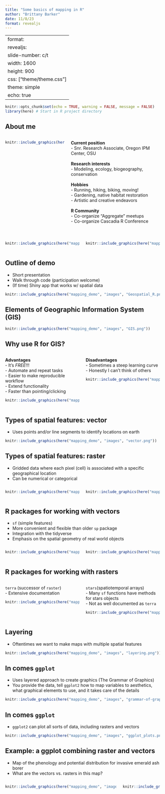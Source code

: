 ```yaml
---
title: "Some basics of mapping in R"
author: "Brittany Barker"
date: 11/8/23
format: revealjs
---
```


---
format: 
  revealjs:
    slide-number: c/t
    width: 1600
    height: 900
    css: ["theme/theme.css"]
    theme: simple
    echo: true
---


```r
knitr::opts_chunk$set(echo = TRUE, warning = FALSE, message = FALSE)
library(here) # Start in R project directory
```

## About me

:::: {.columns}

::: {.column width="40%"}
```r
knitr::include_graphics(here("mapping_demo", "images", "intro_me.jpg"))
```
:::

::: {.column width="60%"}
**Current position**  
- Snr. Research Associate, Oregon IPM Center, OSU  
<br/>
**Research interests**  
- Modeling, ecology, biogeography, conservation  
<br/>
**Hobbies**  
- Running, hiking, biking, moving!  
- Gardening, native habitat restoration  
- Artistic and creative endeavors    
<br/>
**R Community**  
- Co-organize "Aggregate" meetups  
- Co-organize Cascadia R Conference

:::

::::

##

:::: {.columns}

::: {.column width="50%"}
```r
knitr::include_graphics(here("mapping_demo", "images", "twitter_tidy.png"))
```
:::

::: {.column width="50%"}

```r
knitr::include_graphics(here("mapping_demo", "images", "twitter_purrr.png"))
```
:::

::::

## Outline of demo

- Short presentation    
- Walk through code (participation welcome)  
- (If time) Shiny app that works w/ spatial data  

```r
knitr::include_graphics(here("mapping_demo", "images", "Geospatial_R.png"))
```

## Elements of Geographic Information System (GIS)

```r
knitr::include_graphics(here("mapping_demo", "images", "GIS.png"))
```

## Why use R for GIS?

:::: {.columns}

::: {.column width="50%"}

**Advantages**  
- It's *FREE*!!!  
- Automate and repeat tasks  
- Easier to make reproducible workflow  
- Extend functionality  
- Faster than pointing/clicking  

```r
knitr::include_graphics(here("mapping_demo", "images", "Why-is-ArcGIS-So-Expensive.png"))
```

:::

::: {.column width="50%"}

**Disadvantages**  
- Sometimes a steep learning curve  
- Honestly I can't think of others  

```r
knitr::include_graphics(here("mapping_demo", "images", "programmer_meme.jpg"))
```

:::

::::

## Types of spatial features: vector

- Uses points and/or line segments to identify locations on earth  

```r
knitr::include_graphics(here("mapping_demo", "images", "vector.png"))
```

## Types of spatial features: raster

- Gridded data where each pixel (cell) is associated with a specific geographical location  
- Can be numerical or categorical  

:::: {.columns}

::: {.column width="50%"}
```r
knitr::include_graphics(here("mapping_demo", "images", "forest_cover.jpg"))
```
:::

::: {.column width="50%"}

```r
knitr::include_graphics(here("mapping_demo", "images", "cont_vs_cat.png"))
```
:::

::::

## R packages for working with vectors

- `sf` (simple features) 
- More convenient and flexible than older `sp` package  
- Integration with the tidyverse  
- Emphasis on the spatial geometry of real world objects   

:::: {.columns}

::: {.column width="50%"}

```r
knitr::include_graphics(here("mapping_demo", "images", "sf-relations.png"))
```

:::

::: {.column width="50%"}

```r
knitr::include_graphics(here("mapping_demo", "images", "sf-area.png"))
```

:::

::::

## R packages for working with rasters

:::: {.columns}

::: {.column width="50%"}

`terra` (successor of `raster`)  
- Extensive documentation

```r
knitr::include_graphics(here("mapping_demo", "images", "new-terra.png"))
```

:::

::: {.column width="50%"}

`stars`(spatiotemporal arrays)  
- Many `sf` functions have methods for stars objects  
- Not as well documented as `terra`  

```r
knitr::include_graphics(here("mapping_demo", "images", "cube1.png"))
```
:::

::::

## Layering

- Oftentimes we want to make maps with multiple spatial features  

```r
knitr::include_graphics(here("mapping_demo", "images", "layering.png"))
```

## In comes `ggplot`

- Uses layered approach to create graphics (The Grammar of Graphics) 
- You provide the data, tell `ggplot2` how to map variables to aesthetics, what graphical elements to use, and it takes care of the details

```r
knitr::include_graphics(here("mapping_demo", "images", "grammar-of-graphics.png"))
```

## In comes `ggplot`

- `ggplot2` can plot all sorts of data, including rasters and vectors  

```r
knitr::include_graphics(here("mapping_demo", "images", "ggplot_plots.png"))
```

## Example: a ggplot combining raster and vectors

- Map of the phenology and potential distribution for invasive emerald ash borer    
- What are the vectors vs. rasters in this map?  

:::: {.columns}

::: {.column width="75%"}

```r
knitr::include_graphics(here("mapping_demo", "images", "EAB_map.png"))
```

:::

::: {.column width="25%"}

```r
knitr::include_graphics(here("mapping_demo", "images", "emerald-ash-borer-on-leaf.png"))
```
:::

::::
